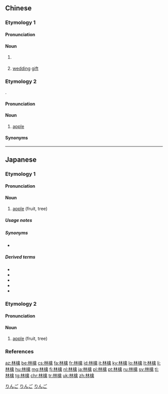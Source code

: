 ==Chinese==
{{zh-forms}}

===Etymology 1===

====Pronunciation====
{{zh-pron
|m=línqín
|c=lam4 kam4
|h=pfs=lìm-khìm
|mn=lîm-khîm
|cat=n
}}

====Noun====
{{zh-noun}}

# {{taxlink|Malus asiatica|species|noshow=1}} {{gloss|{{vern|Chinese pear-leaved crabapple}}}}
# [[wedding]] [[gift]]

===Etymology 2===
{{bor|zh|ja|-}} {{ja-r|林檎|りんご}}.

====Pronunciation====
{{zh-pron
|h=pfs=lìm-khìm/lin-kó/s:lin-ngò
|h_note=lin-kó, lin-ngò - from Japanese pronunciation
|mn=kh,tn,tc,yl,hc,mg:lìn-gò͘/twr:lîm-khîm
|mn_note=lìn-gò͘ - from Japanese pronunciation
|cat=n
}}

====Noun====
{{zh-noun}}

# {{lb|zh|Taiwanese Min Nan and Hakka}} [[apple]]

====Synonyms====
{{zh-dial|蘋果}}

{{zh-cat|Fruits|Trees}}

----

==Japanese==
{{wikipedia|lang=ja}}

===Etymology 1===
{{ja-kanjitab|りん|ご|yomi=o}}

====Pronunciation====
{{ja-pron|yomi=o|りんご|acc=0|acc_ref=DJR}}

====Noun====
{{ja-noun|りんご|リンゴ}}

# [[apple]] (fruit, tree)

=====Usage notes=====
{{U:ja:biology|リンゴ}}

=====Synonyms=====
* {{ja-r|苹果|へいか}}

=====Derived terms=====
{{der-top}}
* {{ja-r|林檎飴|りんごあめ|gloss=[[candy apple]]}}
* {{ja-r|林檎酸|りんごさん|gloss=[[malic acid]]}}
* {{ja-r|林檎酸塩|りんごさんえん|gloss=[[malate]]}}
* {{ja-r|林檎酒|りんごしゅ|gloss=[[apple cider]]}}
* {{ja-r|林檎病|りんごびょう|gloss=[[fifth disease]]}}
{{der-bottom}}

===Etymology 2===
{{ja-kanjitab|yomi=irr|sort=りゅうごう}}

====Pronunciation====
{{ja-pron|yomi=irr|りゅうごう}}

====Noun====
{{ja-noun|りゅうごう|hhira=りうごう}}

# {{lb|ja|obsolete|sort=りゅうごう}} [[apple]] (fruit, tree)

===References===
<references/>

[[Category:ja:Fruits|りんご]]
[[Category:ja:Trees|りんご]]
[[Category:Japanese basic words|りんご]]

[[az:林檎]]
[[be:林檎]]
[[cs:林檎]]
[[fa:林檎]]
[[fr:林檎]]
[[id:林檎]]
[[it:林檎]]
[[ky:林檎]]
[[lo:林檎]]
[[lt:林檎]]
[[li:林檎]]
[[hu:林檎]]
[[mg:林檎]]
[[fj:林檎]]
[[nl:林檎]]
[[ja:林檎]]
[[pl:林檎]]
[[pt:林檎]]
[[ru:林檎]]
[[sv:林檎]]
[[tl:林檎]]
[[tg:林檎]]
[[chr:林檎]]
[[tr:林檎]]
[[uk:林檎]]
[[zh:林檎]]